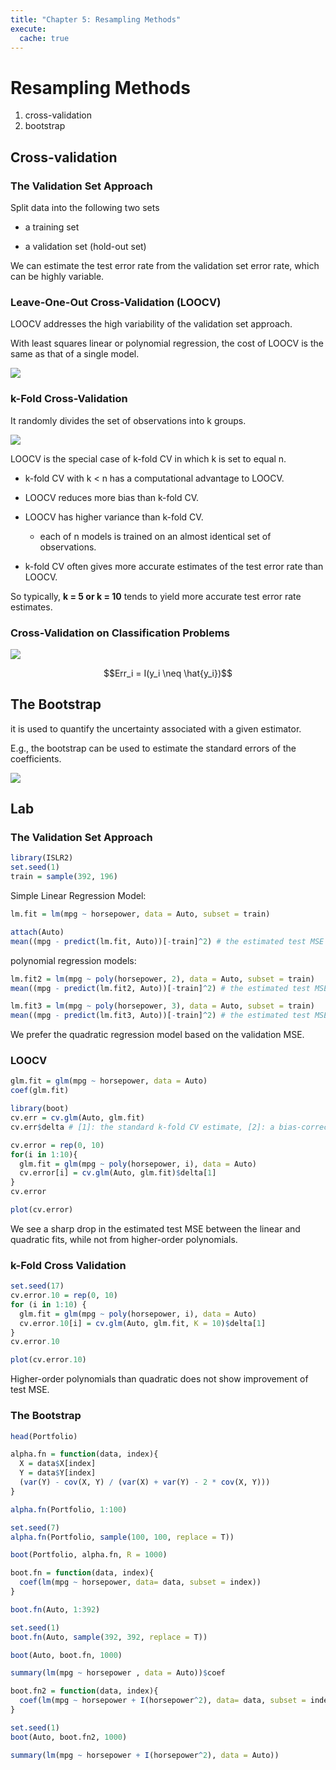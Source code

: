 ```yaml
---
title: "Chapter 5: Resampling Methods"
execute:
  cache: true
---
```


# Resampling Methods

1.  cross-validation
2.  bootstrap

## Cross-validation

### The Validation Set Approach

Split data into the following two sets

-   a training set

-   a validation set (hold-out set)

We can estimate the test error rate from the validation set error rate, which can be highly variable.

### Leave-One-Out Cross-Validation (LOOCV)

LOOCV addresses the high variability of the validation set approach.

With least squares linear or polynomial regression, the cost of LOOCV is the same as that of a single model.

![](images/paste-E6965AC7.png)

### k-Fold Cross-Validation

It randomly divides the set of observations into k groups.

![](images/paste-3ACC668C.png)

LOOCV is the special case of k-fold CV in which k is set to equal n.

-   k-fold CV with k \< n has a computational advantage to LOOCV.

-   LOOCV reduces more bias than k-fold CV.

-   LOOCV has higher variance than k-fold CV.

    -   each of n models is trained on an almost identical set of observations.

-   k-fold CV often gives more accurate estimates of the test error rate than LOOCV.

So typically, **k = 5 or k = 10** tends to yield more accurate test error rate estimates.

### Cross-Validation on Classification Problems

![](images/paste-1F8C2F80.png)

$$Err_i = I(y_i \neq \hat{y_i})$$

## The Bootstrap

it is used to quantify the uncertainty associated with a given estimator.

E.g., the bootstrap can be used to estimate the standard errors of the coefficients.

![](images/paste-689277A6.png)

## Lab

### The Validation Set Approach

```r
library(ISLR2)
set.seed(1)
train = sample(392, 196)
```

Simple Linear Regression Model:

```r
lm.fit = lm(mpg ~ horsepower, data = Auto, subset = train)
```

```r
attach(Auto)
mean((mpg - predict(lm.fit, Auto))[-train]^2) # the estimated test MSE
```

polynomial regression models:

```r
lm.fit2 = lm(mpg ~ poly(horsepower, 2), data = Auto, subset = train)
mean((mpg - predict(lm.fit2, Auto))[-train]^2) # the estimated test MSE
```

```r
lm.fit3 = lm(mpg ~ poly(horsepower, 3), data = Auto, subset = train)
mean((mpg - predict(lm.fit3, Auto))[-train]^2) # the estimated test MSE
```

We prefer the quadratic regression model based on the validation MSE.

### LOOCV

```r
glm.fit = glm(mpg ~ horsepower, data = Auto)
coef(glm.fit)
```

```r
library(boot)
cv.err = cv.glm(Auto, glm.fit)
cv.err$delta # [1]: the standard k-fold CV estimate, [2]: a bias-corrected version
```

```r
cv.error = rep(0, 10)
for(i in 1:10){
  glm.fit = glm(mpg ~ poly(horsepower, i), data = Auto)
  cv.error[i] = cv.glm(Auto, glm.fit)$delta[1]
}
cv.error
```

```r
plot(cv.error)
```

We see a sharp drop in the estimated test MSE between the linear and quadratic fits, while not from higher-order polynomials.

### k-Fold Cross Validation

```r
set.seed(17)
cv.error.10 = rep(0, 10)
for (i in 1:10) {
  glm.fit = glm(mpg ~ poly(horsepower, i), data = Auto)
  cv.error.10[i] = cv.glm(Auto, glm.fit, K = 10)$delta[1]
}
cv.error.10
```

```r
plot(cv.error.10)
```

Higher-order polynomials than quadratic does not show improvement of test MSE.

### The Bootstrap

```r
head(Portfolio)
```

```r
alpha.fn = function(data, index){
  X = data$X[index]
  Y = data$Y[index]
  (var(Y) - cov(X, Y) / (var(X) + var(Y) - 2 * cov(X, Y)))
}
```

```r
alpha.fn(Portfolio, 1:100)
```

```r
set.seed(7)
alpha.fn(Portfolio, sample(100, 100, replace = T))
```

```r
boot(Portfolio, alpha.fn, R = 1000)
```

```r
boot.fn = function(data, index){
  coef(lm(mpg ~ horsepower, data= data, subset = index))
}
```

```r
boot.fn(Auto, 1:392)
```

```r
set.seed(1)
boot.fn(Auto, sample(392, 392, replace = T))
```

```r
boot(Auto, boot.fn, 1000)
```

```r
summary(lm(mpg ~ horsepower , data = Auto))$coef
```

```r
boot.fn2 = function(data, index){
  coef(lm(mpg ~ horsepower + I(horsepower^2), data= data, subset = index))
}
```

```r
set.seed(1)
boot(Auto, boot.fn2, 1000)
```

```r
summary(lm(mpg ~ horsepower + I(horsepower^2), data = Auto))
```
